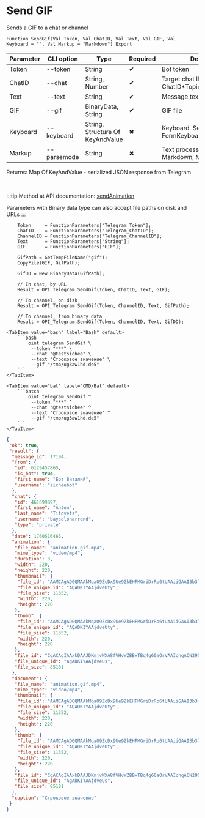 ﻿---
sidebar_position: 6
description: Send GIF and other functions to work with Telegram in the Open Integration Package, a free open-source integration library for 1C:Enterprise 8, OneScript and CLI
keywords: [1C, 1С, 1С:Enterprise, 1С:Enterprise 8.3, API, Integration, Services, Exchange, OneScript, CLI, Telegram]
---


# Send GIF
 Sends a GIF to a chat or channel



`Function SendGif(Val Token, Val ChatID, Val Text, Val GIF, Val Keyboard = "", Val Markup = "Markdown") Export`

  | Parameter | CLI option | Type | Required | Description |
  |-|-|-|-|-|
  | Token | --token | String | &#x2714; | Bot token |
  | ChatID | --chat | String, Number | &#x2714; | Target chat ID or ChatID*TopicID |
  | Text | --text | String | &#x2714; | Message text |
  | GIF | --gif | BinaryData, String | &#x2714; | GIF file |
  | Keyboard | --keyboard | String, Structure Of KeyAndValue | &#x2716; | Keyboard. See FormKeyboardFromButtonArray |
  | Markup | --parsemode | String | &#x2716; | Text processing type (HTML, Markdown, MarkdownV2) |

  
  Returns:  Map Of KeyAndValue - serialized JSON response from Telegram

<br/>

:::tip
Method at API documentation: [sendAnimation](https://core.telegram.org/bots/api#sendanimation)

Parameters with Binary data type can also accept file paths on disk and URLs
:::
<br/>


```bsl title="1C:Enterprise/OneScript code example"
    Token     = FunctionParameters["Telegram_Token"];
    ChatID    = FunctionParameters["Telegram_ChatID"];
    ChannelID = FunctionParameters["Telegram_ChannelID"];
    Text      = FunctionParameters["String"];
    GIF       = FunctionParameters["GIF"];

    GifPath = GetTempFileName("gif");
    CopyFile(GIF, GifPath);

    GifDD = New BinaryData(GifPath);

    // In chat, by URL
    Result = OPI_Telegram.SendGif(Token, ChatID, Text, GIF);

    // To channel, on disk
    Result = OPI_Telegram.SendGif(Token, ChannelID, Text, GifPath);

    // To channel, from binary data
    Result = OPI_Telegram.SendGif(Token, ChannelID, Text, GifDD);
```
 

 <Tabs>
  
    <TabItem value="bash" label="Bash" default>
        ```bash
            oint telegram SendGif \
             --token "***" \
             --chat "@testsichee" \
             --text "Строковое значение" \
             --gif "/tmp/ug3aw1hd.de5"
        ```
    </TabItem>
  
    <TabItem value="bat" label="CMD/Bat" default>
        ```batch
            oint telegram SendGif ^
             --token "***" ^
             --chat "@testsichee" ^
             --text "Строковое значение" ^
             --gif "/tmp/ug3aw1hd.de5"
        ```
    </TabItem>
</Tabs>


```json title="Result"
{
 "ok": true,
 "result": {
  "message_id": 17194,
  "from": {
   "id": 6129457865,
   "is_bot": true,
   "first_name": "Бот Виталий",
   "username": "sicheebot"
  },
  "chat": {
   "id": 461699897,
   "first_name": "Anton",
   "last_name": "Titovets",
   "username": "bayselonarrend",
   "type": "private"
  },
  "date": 1760516465,
  "animation": {
   "file_name": "animation.gif.mp4",
   "mime_type": "video/mp4",
   "duration": 3,
   "width": 220,
   "height": 220,
   "thumbnail": {
    "file_id": "AAMCAgADGQMAAkMqaO9ZcDx9Ue9ZkEHFMGriDrRo6tUAAiiGAAI3b3lLqaqbqxQrJLkBAAdtAAM2BA",
    "file_unique_id": "AQADKIYAAjdveUty",
    "file_size": 11352,
    "width": 220,
    "height": 220
   },
   "thumb": {
    "file_id": "AAMCAgADGQMAAkMqaO9ZcDx9Ue9ZkEHFMGriDrRo6tUAAiiGAAI3b3lLqaqbqxQrJLkBAAdtAAM2BA",
    "file_unique_id": "AQADKIYAAjdveUty",
    "file_size": 11352,
    "width": 220,
    "height": 220
   },
   "file_id": "CgACAgIAAxkDAAJDKmjvWXA8fVHvWZBBxTBq4g60aOrVAAIohgACN295S6mqm6sUKyS5NgQ",
   "file_unique_id": "AgADKIYAAjdveUs",
   "file_size": 85181
  },
  "document": {
   "file_name": "animation.gif.mp4",
   "mime_type": "video/mp4",
   "thumbnail": {
    "file_id": "AAMCAgADGQMAAkMqaO9ZcDx9Ue9ZkEHFMGriDrRo6tUAAiiGAAI3b3lLqaqbqxQrJLkBAAdtAAM2BA",
    "file_unique_id": "AQADKIYAAjdveUty",
    "file_size": 11352,
    "width": 220,
    "height": 220
   },
   "thumb": {
    "file_id": "AAMCAgADGQMAAkMqaO9ZcDx9Ue9ZkEHFMGriDrRo6tUAAiiGAAI3b3lLqaqbqxQrJLkBAAdtAAM2BA",
    "file_unique_id": "AQADKIYAAjdveUty",
    "file_size": 11352,
    "width": 220,
    "height": 220
   },
   "file_id": "CgACAgIAAxkDAAJDKmjvWXA8fVHvWZBBxTBq4g60aOrVAAIohgACN295S6mqm6sUKyS5NgQ",
   "file_unique_id": "AgADKIYAAjdveUs",
   "file_size": 85181
  },
  "caption": "Строковое значение"
 }
}
```
